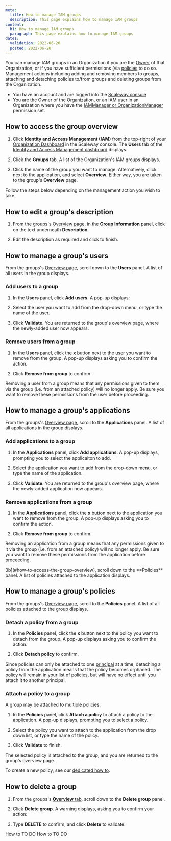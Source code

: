```yaml
---
meta:
  title: How to manage IAM groups
  description: This page explains how to manage IAM groups
content:
  h1: How to manage IAM groups
  paragraph: This page explains how to manage IAM groups
dates:
  validation: 2022-06-20
  posted: 2022-06-20
---
```


You can manage IAM groups in an Organization if you are the [Owner](/identity-and-access-management/iam/concepts#owner) of that Organization, or if you have sufficient permissions (via [policies](/identity-and-access-management/iam/concepts#policy) to do so. Management actions including adding and removing members to groups, attaching and detaching policies to/from groups and deleting groups from the Organization.

<Message type="requirement">

- You have an account and are logged into the [Scaleway console](https://console.scaleway.com)
- You are the Owner of the Organization, or an IAM user in an Organization where you have the [IAMManager or OrganizationManager](/identity-and-access-management/iam/reference-content/permission-sets/) permission set. 

</Message>

## How to access the group overview

1. Click **Identity and Access Management (IAM)** from the top-right of your [Organization Dashboard](https://console.scaleway.com/organization) in the Scaleway console. The **Users** tab of the [Identity and Access Management dashboard](https://console.scaleway.com/iam/applications) displays.

  <Lightbox src="scaleway-iam-dashboard.webp" alt="" />

2. Click the **Groups** tab. A list of the Organization's IAM groups displays.

  <Lightbox src="scaleway-groups-overview.webp" alt="" />

3. Click the name of the group you want to manage. Alternatively, click <Icon name="more" /> next to the application, and select **Overview**. Either way, you are taken to the group's **Overview** page.

  Follow the steps below depending on the management action you wish to take.

## How to edit a group's description

1. From the groups's [Overview page](#how-to-access-the-group-overview), in the **Group Information** panel, click on the text underneath **Description**.

2. Edit the description as required and click <Icon name="validate" /> to finish.

## How to manage a group's users

From the groups's [Overview page](#how-to-access-the-group-overview), scroll down to the **Users** panel. A list of all users in the group displays.

### Add users to a group

1. In the **Users** panel, click **Add users**. A pop-up displays:

  <Lightbox src="scaleway-add-user-to-group.webp" alt="" />

2. Select the user you want to add from the drop-down menu, or type the name of the user. 

3. Click **Validate**. You are returned to the group's overview page, where the newly-added user now appears.

### Remove users from a group

1. In the **Users** panel, click the **x** button next to the user you want to remove from the group. A pop-up displays asking you to confirm the action.

2. Click **Remove from group** to confirm.

<Message type="important">

  Removing a user from a group means that any permissions given to them via the group (i.e. from an attached policy) will no longer apply. Be sure you want to remove these permissions from the user before proceeding.

</Message>

## How to manage a group's applications

From the groups's [Overview page](#how-to-access-the-group-overview), scroll to the **Applications** panel. A list of all applications in the group displays.

### Add applications to a group

1. In the **Applications** panel, click **Add applications**. A pop-up displays, prompting you to select the applicaiton to add.

2. Select the application you want to add from the drop-down menu, or type the name of the application. 

3. Click **Validate**. You are returned to the group's overview page, where the newly-added application now appears.

### Remove applications from a group

1. In the **Applications** panel, click the **x** button next to the application you want to remove from the group. A pop-up displays asking you to confirm the action.

2. Click **Remove from group** to confirm.

<Message type="important">

  Removing an application from a group means that any permissions given to it via the group (i.e. from an attached policy) will no longer apply. Be sure you want to remove these permissions from the application before proceeding.

</Message>
3b](#how-to-access-the-group-overview), scroll down to the **Policies** panel. A list of policies attached to the application displays.

## How to manage a group's policies

From the groups's [Overview page](#how-to-access-the-group-overview), scroll to the **Policies** panel. A list of all policies attached to the group displays.

### Detach a policy from a group

1. In the **Policies** panel, click the **x** button next to the policy you want to detach from the group. A pop-up displays asking you to confirm the action.

2. Click **Detach policy** to confirm.

<Message type="important">

  Since policies can only be attached to one [principal](/identity-and-access-management/iam/concepts#principal) at a time, detaching a policy from the application means that the policy becomes orphaned. The policy will remain in your list of policies, but will have no effect until you attach it to another principal. 

</Message>

### Attach a policy to a group

A group may be attached to multiple policies.

1. In the **Policies** panel, click **Attach a policy** to attach a policy to the application. A pop-up displays, prompting you to select a policy.

2. Select the policy you want to attach to the application from the drop down list, or type the name of the policy.

3. Click **Validate** to finish.

The selected policy is attached to the group, and you are returned to the group's overview page.

<Message type="tip">

  To create a new policy, see our [dedicated how to](/identity-and-access-management/iam/how-to/create-policy/).

</Message>

## How to delete a group

1. From the groups's [**Overview** tab](#how-to-access-the-application-overview), scroll down to the **Delete group** panel.

2. Click **Delete group**. A warning displays, asking you to confirm your action:

  <Lightbox src="scaleway-delete-group.webp" alt="A pop up box displaying a warning: Warning: This will permanently delete your group. This action is irreversible and could delete permissions for group members. Policies attached to users and applications via this group will no longer apply." />

3. Type **DELETE** to confirm, and click **Delete** to validate.

<Navigation title="See Also">
  <PreviousButton to="/identity-and-access-management/iam/how-to/to-do/">How to TO DO</PreviousButton>
  <NextButton to="/identity-and-access-management/iam/how-to/to-do/">How to TO DO</NextButton>
</Navigation>
